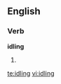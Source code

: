 
==English==

===Verb===
'''idling'''

# {{present participle of|[[idle]]}}

[[te:idling]]
[[vi:idling]]